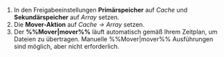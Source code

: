 1. In den Freigabeeinstellungen **Primärspeicher** auf *Cache* und **Sekundärspeicher** auf *Array* setzen.
2. Die **Mover-Aktion** auf *Cache -> Array* setzen.
3. Der **%%Mover|mover%%** läuft automatisch gemäß Ihrem Zeitplan, um Dateien zu übertragen. Manuelle %%Mover|mover%% Ausführungen sind möglich, aber nicht erforderlich.
